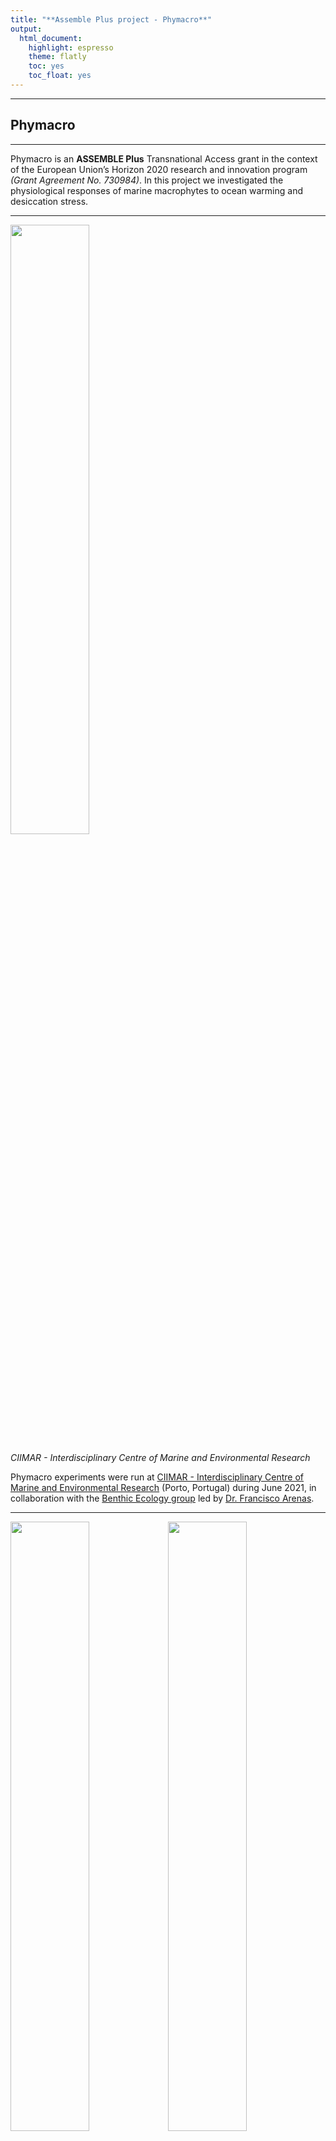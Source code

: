 ```yaml
---
title: "**Assemble Plus project - Phymacro**"
output: 
  html_document: 
    highlight: espresso
    theme: flatly
    toc: yes
    toc_float: yes
---
```

***

## Phymacro   
***

Phymacro is an **ASSEMBLE Plus** Transnational Access grant in the context of the European Union’s Horizon 2020 research and innovation program *(Grant Agreement No. 730984)*. 
In this project we investigated the physiological responses of marine macrophytes to ocean warming and desiccation stress.

***

<img src="files/Ciimar_2.jfif" style="width:50%">

*CIIMAR - Interdisciplinary Centre of Marine and Environmental Research*



Phymacro experiments were run at [CIIMAR - Interdisciplinary Centre of Marine and Environmental Research](https://www2.ciimar.up.pt/) (Porto, Portugal) during June 2021, in collaboration with the [Benthic Ecology group](https://www2.ciimar.up.pt/research.php?team=36) led by [Dr. Francisco Arenas](https://www.researchgate.net/profile/Francisco-Arenas).

*** 
<img src="files/DSCN8365.JPG" style="width:50%"><img src="files/DSCN8367.JPG" style="width:50%">


*Experimental set up*

***

### **Results**

(coming soon)
 
 
 
  <img src="files/flag_yellow_high.jpg" style="width:10%"> “The research leading to these results received funding from the European Union’s Horizon 2020 research and innovation programme under grant agreement No 730984, ASSEMBLE Plus project”. 